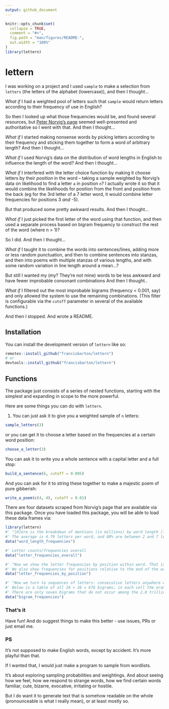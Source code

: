 ```yaml
---
output: github_document
---
```


<!-- README.md is generated from README.Rmd. Please edit that file -->

```r
knitr::opts_chunk$set(
  collapse = TRUE,
  comment = "#>",
  fig.path = "man/figures/README-",
  out.width = "100%"
)
library(lettern)
```

# lettern

<!-- badges: start -->
<!-- badges: end -->

I was working on a project and I used `sample` to make a selection from `letters` (the letters of the alphabet (lowercase)), and then I thought...

*What if* I had a weighted pool of letters such that `sample` would return letters according to their frequency of use in English?

So then I looked up what those frequencies would be, and found several resources, but [Peter Norvig's page](https://www.norvig.com/mayzner.html) seemed well-presented and authoritative so I went with that.
And then I thought...

*What if* I started making nonsense words by picking letters according to their frequency and sticking them together to form a word of arbitrary length?
And then I thought...

*What if* I used Norvig's data on the distribution of word lengths in English to influence the length of the word?
And then I thought...


*What if* I interfered with the letter choice function by making it choose letters by their *position* in the word – taking a sample weighted by Norvig's data on likelihood to find a letter `a` in position `n`?
I actually wrote it so that it would combine the likelihoods for position from the front and position from the back (eg for the 3rd letter of a 7 letter word, it would combine letter frequencies for positions 3 *and* -5).

But that produced some pretty awkward results.
And then I thought...

*What if* I just picked the first letter of the word using that function, and then used a separate process based on bigram frequency to construct the rest of the word (where n > 1)?

So I did.
And then I thought...

*What if* I taught it to combine the words into sentences/lines, adding more or less random punctuation, and then to combine sentences into stanzas, and then into poems with multiple stanzas of various lengths, and with some random variation in line length around a mean...?

But still I wanted my (my? They're not mine) words to be less awkward and have fewer improbable consonant combinations
And then I thought..

*What if* I filtered out the most improbable bigrams (frequency < 0.001, say) and only allowed the system to use the remaining combinations.
(This filter is configurable via the `cutoff` parameter in several of the available functions.)

And then I stopped.
And wrote a README.


## Installation

You can install the development version of `lettern` like so:

``` r
remotes::install_github("francisbarton/lettern")
# or
devtools::install_github("francisbarton/lettern")
```

## Functions

The package just consists of a series of nested functions, starting with the simplest and expanding in scope to the more powerful.

Here are some things you can do with `lettern`.

1. You can just ask it to give you a weighted sample of `n` letters:

```r
sample_letters(3)
```

or you can get it to choose a letter based on the frequencies at a certain word position:

```r
choose_a_letter(3)
```

You can ask it to write you a whole sentence with a capital letter and a full stop:

```r
build_a_sentence(6, cutoff = 0.005)
```

And you can ask for it to string these together to make a majestic poem of pure gibberish:

```r
write_a_poem(c(4, 4), cutoff = 0.01)
```

There are four datasets scraped from Norvig's page that are available via this package.
Once you have loaded this package, you will be able to load these data frames via:

```r
library(lettern)
#' "[H]ere is the breakdown of mentions (in millions) by word length (looking like a Poisson distribution).
#' The average is 4.79 letters per word, and 80% are between 2 and 7 letters long"
data("word_length_frequencies")

#' Letter counts/frequencies overall
data("letter_frequencies_overall")

#' "Now we show the letter frequencies by position within word. That is, the frequencies for just the first letter in each word, just the second letter, and so on.
#' We also show frequencies for positions relative to the end of the word: "-1" means the last letter, "-2" means the second to last, and so on."
data("letter_frequencies_by_position")

#' "Now we turn to sequences of letters: consecutive letters anywhere within a word.
#' Below is a table of all 26 × 26 = 676 bigrams; in each cell the orange bar is proportional to the frequency, and if you hover you can see the exact counts and percentage.
#' There are only seven bigrams that do not occur among the 2.8 trillion mentions: JQ, QG, QK, QY, QZ, WQ, and WZ."
data("bigram_frequencies")
```


### That's it

Have fun!
And do suggest things to make this better - use issues, PRs or just email me.

### PS

It's not supposed to make English words, except by accident.
It's more playful than that.

If I wanted that, I would just make a program to sample from wordlists.

It's about exploring sampling probabilities and weightings.
And about seeing how we feel, how we respond to strange words, how we find certain words familiar, cute, bizarre, evocative, irritating or hostile.

But I do want it to generate text that is somehow readable on the whole (pronounceable is what I really mean), or at least mostly so.
